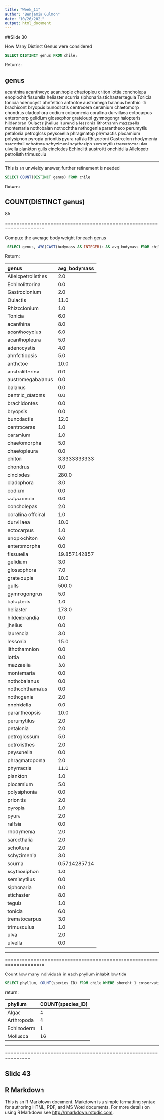 ```yaml
---
title: "Week_11"
author: "Benjamin Gulmon"
date: "10/26/2021"
output: html_document
---
```


##Slide 30

How Many Distinct Genus were considered
```sql

SELECT DISTINCT genus FROM chile;

```
Returns:

genus
----------
acanthina
acanthocyc
acanthople
chaetopleu
chiton
lottia
concholepa
enoplochit
fissurella
heliaster
scurria
siphonaria
stichaster
tegula
Tonicia
tonicia
adenocysti
ahnfeltiop
anthotoe
austromega
balanus
benthic_di
brachidont
bryopsis
bunodactis
centrocera
ceramium
chaetomorp
chondrus
cladophora
codium
colpomenia
corallina
durvillaea
ectocarpus
enteromorp
gelidium
glossophor
grateloupi
gymnogongr
halopteris
hildenbran
Oulactis
jhelius
laurencia
lessonia
lithothamn
mazzaella
montemaria
nothobalan
nothochtha
nothogenia
parantheop
perumytilu
petalonia
petrogloss
peysonella
phragmatop
phymactis
plocamium
polysiphon
pyropia
prionitis
pyura
ralfsia
Rhizocloni
Gastroclon
rhodymenia
sarcothali
schottera
schyzimeni
scythosiph
semimytilu
trematocar
ulva
ulvella
plankton
gulls
cinclodes
Echinolitt
austrolitt
onchidella
Allelopetr
petrolisth
trimusculu

------

This is an unwieldy answer, further refinement is needed

```sql

SELECT COUNT(DISTINCT genus) FROM chile
```

Return:

COUNT(DISTINCT genus)
---------------------
85

====================================================================

Compute the average body weight for each genus

```sql

 SELECT genus, AVG(CAST(bodymass AS INTEGER)) AS avg_bodymass FROM chile GROUP BY genus

```

Return:

genus               avg_bodymass
------------------  ------------
Allelopetrolisthes  2.0
Echinolittorina     0.0
Gastroclonium       2.0
Oulactis            11.0
Rhizoclonium        1.0
Tonicia             6.0
acanthina           8.0
acanthocyclus       6.0
acanthopleura       5.0
adenocystis         4.0
ahnfeltiopsis       5.0
anthotoe            10.0
austrolittorina     0.0
austromegabalanus   0.0
balanus             0.0
benthic_diatoms     0.0
brachidontes        0.0
bryopsis            0.0
bunodactis          12.0
centroceras         1.0
ceramium            1.0
chaetomorpha        5.0
chaetopleura        0.0
chiton              3.3333333333
chondrus            0.0
cinclodes           280.0
cladophora          3.0
codium              0.0
colpomenia          0.0
concholepas         2.0
corallina offcinal  1.0
durvillaea          10.0
ectocarpus          1.0
enoplochiton        6.0
enteromorpha        0.0
fissurella          19.857142857
gelidium            3.0
glossophora         7.0
grateloupia         10.0
gulls               500.0
gymnogongrus        5.0
halopteris          1.0
heliaster           173.0
hildenbrandia       0.0
jhelius             0.0
laurencia           3.0
lessonia            15.0
lithothamnion       0.0
lottia              0.0
mazzaella           3.0
montemaria          0.0
nothobalanus        0.0
nothochthamalus     0.0
nothogenia          2.0
onchidella          0.0
parantheopsis       10.0
perumytilus         2.0
petalonia           2.0
petroglossum        5.0
petrolisthes        2.0
peysonella          0.0
phragmatopoma       2.0
phymactis           11.0
plankton            1.0
plocamium           5.0
polysiphonia        0.0
prionitis           2.0
pyropia             1.0
pyura               2.0
ralfsia             0.0
rhodymenia          2.0
sarcothalia         2.0
schottera           2.0
schyzimenia         3.0
scurria             0.5714285714
scythosiphon        1.0
semimytilus         0.0
siphonaria          0.0
stichaster          8.0
tegula              1.0
tonicia             6.0
trematocarpus       3.0
trimusculus         1.0
ulva                2.0
ulvella             0.0

------------------ ----------

====================================================================

Count how many individuals in each phyllum inhabit low tide

```sql
SELECT phyllum, COUNT(species_ID) FROM chile WHERE shoreht_1_conservative = "low" GROUP BY phyllum
```

return: 

phyllum     COUNT(species_ID)
----------  -----------------
Algae       4
Arthropoda  4
Echinoderm  1
Mollusca    16

----------  ---------------

===============================================================

## Slide 43



## R Markdown

This is an R Markdown document. Markdown is a simple formatting syntax for authoring HTML, PDF, and MS Word documents. For more details on using R Markdown see <http://rmarkdown.rstudio.com>.
